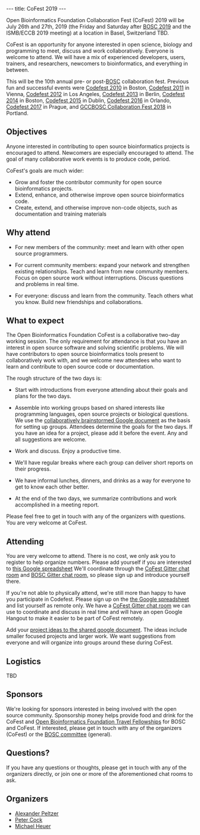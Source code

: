 ---
title: CoFest 2019
---

Open Bioinformatics Foundation Collaboration Fest (CoFest) 2019 will be July 26th and 27th, 2019 (the Friday and Saturday after [[BOSC 2019]] and the ISMB/ECCB 2019 meeting) at a location in Basel, Switzerland TBD.

CoFest is an opportunity for anyone interested in open science, biology and programming to meet, discuss and work collaboratively. Everyone is welcome to attend. We will have a mix of experienced developers, users, trainers, and researchers, newcomers to bioinformatics, and everything in between.

This will be the 10th annual pre- or post-[[BOSC]] collaboration fest. Previous fun and successful events were [[Codefest 2010]] in Boston, [[Codefest 2011]] in Vienna, [[Codefest 2012]] in Los Angeles, [[Codefest 2013]] in Berlin, [[Codefest 2014]] in Boston, [[Codefest 2015]] in Dublin, [[Codefest 2016]] in Orlando, [[Codefest 2017]] in Prague, and [https://galaxyproject.org/events/gccbosc2018/collaboration/ GCCBOSC Collaboration Fest 2018] in Portland.

== Objectives ==

Anyone interested in contributing to open source bioinformatics projects is encouraged to attend. Newcomers are especially encouraged to attend. The goal of many collaborative work events is to produce code, period.

CoFest's goals are much wider:

* Grow and foster the contributor community for open source bioinformatics projects.
* Extend, enhance, and otherwise improve open source bioinformatics code.
* Create, extend, and otherwise improve non-code objects, such as documentation and training materials

== Why attend ==

* For new members of the community: meet and learn with other open source programmers. 

* For current community members: expand your network and strengthen existing relationships. Teach and learn from new community members. Focus on open source work without interruptions. Discuss questions and problems in real time. 

* For everyone: discuss and learn from the community. Teach others what you know. Build new friendships and collaborations.

== What to expect ==

The Open Bioinformatics Foundation CoFest is a collaborative two-day working session. The only
requirement for attendance is that you have an interest in open source software
and solving scientific problems. We will have contributors to open source
bioinformatics tools present to collaboratively work with, and we welcome new
attendees who want to learn and contribute to open source code or documentation.

The rough structure of the two days is:

* Start with introductions from everyone attending about their goals and plans for the two days.

* Assemble into working groups based on shared interests like programming languages, open source projects or biological questions. We use the [https://docs.google.com/document/d/1UaScEaOchWPCTdBei8PLCIcKLEqVdhDimOj4zFydhnk/edit?usp=sharing collaboratively brainstormed Google document] as the basis for setting up groups. Attendees determine the goals for the two days. If you have an idea for a project, please add it before the event. Any and all suggestions are welcome.

* Work and discuss. Enjoy a productive time.

* We'll have regular breaks where each group can deliver short reports on their progress.

* We have informal lunches, dinners, and drinks as a way for everyone to get to know each other better.

* At the end of the two days, we summarize contributions and work accomplished in a meeting report.

Please feel free to get in touch with any of the organizers with questions. You
are very welcome at CoFest.

== Attending ==

You are very welcome to attend. There is no cost, we only ask you to register to help organize numbers. Please add yourself if you are
interested to [https://docs.google.com/spreadsheets/d/1KmUvbKo7AXwivjCLkFv3Dd-z4fhNrS2pXotMse9QGCg/edit?usp=sharing this Google spreadsheet]
We'll coordinate through the [https://gitter.im/chapmanb/obf-codefest CoFest Gitter chat room] and [https://gitter.im/OBF/BOSC_community BOSC Gitter chat room],
so please sign up and introduce yourself there.

If you're not able to physically attend, we're still more than happy to have you participate in Codefest. Please sign up on the [https://docs.google.com/spreadsheets/d/1KmUvbKo7AXwivjCLkFv3Dd-z4fhNrS2pXotMse9QGCg/edit?usp=sharing the Google spreadsheet] and list yourself as remote only. We have a [https://gitter.im/chapmanb/obf-codefest CoFest Gitter chat room] we can use to coordinate and discuss in real time and will have an open Google Hangout to make it easier to be part of CoFest remotely.

Add your [https://docs.google.com/document/d/1UaScEaOchWPCTdBei8PLCIcKLEqVdhDimOj4zFydhnk/edit?usp=sharing project ideas to the shared google document]. The ideas include smaller focused projects and larger work. We want suggestions from everyone and will organize into groups around these during CoFest.

== Logistics ==

TBD

== Sponsors ==

We're looking for sponsors interested in being involved with the open source community. Sponsorship money helps provide food and drink for the CoFest and [https://github.com/OBF/obf-docs/blob/master/Travel_fellowships.md Open Bioinformatics Foundation Travel Fellowships] for BOSC and CoFest. If interested, please get in touch with any of the organizers (CoFest) or the [mailto:bosc@open-bio.org BOSC committee] (general).

== Questions? ==

If you have any questions or thoughts, please get in touch with any of the organizers directly, or join one or more of the aforementioned chat rooms to ask.

== Organizers ==

* [https://github.com/apeltzer Alexander Peltzer]
* [https://github.com/peterjc Peter Cock]
* [https://github.com/heuermh Michael Heuer]